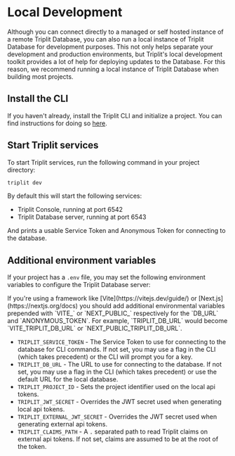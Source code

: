 # Local Development

Although you can connect directly to a managed or self hosted instance of a remote Triplit Database, you can also run a local instance of Triplit Database for development purposes. This not only helps separate your development and production environments, but Triplit's local development toolkit provides a lot of help for deploying updates to the Database. For this reason, we recommend running a local instance of Triplit Database when building most projects.

## Install the CLI

If you haven't already, install the Triplit CLI and initialize a project. You can find instructions for doing so [here](/getting-started).

## Start Triplit services

To start Triplit services, run the following command in your project directory:

```bash
triplit dev
```

By default this will start the following services:

- Triplit Console, running at port 6542
- Triplit Database server, running at port 6543

And prints a usable Service Token and Anonymous Token for connecting to the database.

## Additional environment variables

If your project has a `.env` file, you may set the following environment variables to configure the Triplit Database server:

<Callout>
  If you're using a framework like [Vite](https://vitejs.dev/guide/) or
  [Next.js](https://nextjs.org/docs) you should add additional environmental
  variables prepended with `VITE_` or `NEXT_PUBLIC_` respectively for the
  `DB_URL` and `ANONYMOUS_TOKEN`. For example, `TRIPLIT_DB_URL` would become
  `VITE_TRIPLIT_DB_URL` or `NEXT_PUBLIC_TRIPLIT_DB_URL`.
</Callout>

- `TRIPLIT_SERVICE_TOKEN` - The Service Token to use for connecting to the database for CLI commands. If not set, you may use a flag in the CLI (which takes precedent) or the CLI will prompt you for a key.
- `TRIPLIT_DB_URL` - The URL to use for connecting to the database. If not set, you may use a flag in the CLI (which takes precedent) or use the default URL for the local database.
- `TRIPLIT_PROJECT_ID` - Sets the project identifier used on the local api tokens.
- `TRIPLIT_JWT_SECRET` - Overrides the JWT secret used when generating local api tokens.
- `TRIPLIT_EXTERNAL_JWT_SECRET` - Overrides the JWT secret used when generating external api tokens.
- `TRIPLIT_CLAIMS_PATH` - A `.` separated path to read Triplit claims on external api tokens. If not set, claims are assumed to be at the root of the token.
